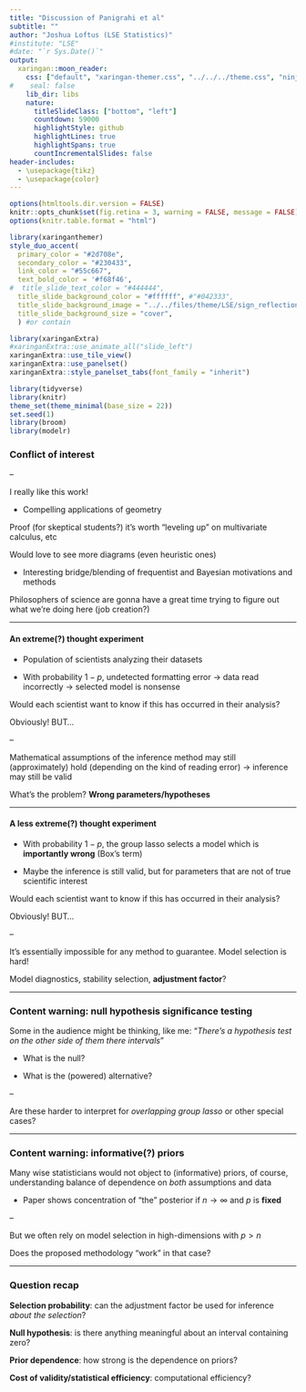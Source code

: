```yaml
---
title: "Discussion of Panigrahi et al"
subtitle: ""
author: "Joshua Loftus (LSE Statistics)"
#institute: "LSE"
#date: "`r Sys.Date()`"
output:
  xaringan::moon_reader:
    css: ["default", "xaringan-themer.css", "../../../theme.css", "ninjutsu"]
#    seal: false    
    lib_dir: libs
    nature:
      titleSlideClass: ["bottom", "left"]
      countdown: 59000
      highlightStyle: github
      highlightLines: true
      highlightSpans: true
      countIncrementalSlides: false
header-includes: 
  - \usepackage{tikz}
  - \usepackage{color}
---
```



```r
options(htmltools.dir.version = FALSE)
knitr::opts_chunk$set(fig.retina = 3, warning = FALSE, message = FALSE)
options(knitr.table.format = "html")
```

```r
library(xaringanthemer)
style_duo_accent(
  primary_color = "#2d708e",
  secondary_color = "#230433",
  link_color = "#55c667",
  text_bold_color = '#f68f46',
#  title_slide_text_color = "#444444",
  title_slide_background_color = "#ffffff", #"#042333",
  title_slide_background_image = "../../files/theme/LSE/sign_reflection.jpg",
  title_slide_background_size = "cover",
  ) #or contain
```

```r
library(xaringanExtra)
#xaringanExtra::use_animate_all("slide_left")
xaringanExtra::use_tile_view()
xaringanExtra::use_panelset()
xaringanExtra::style_panelset_tabs(font_family = "inherit")
```

```r
library(tidyverse)
library(knitr)
theme_set(theme_minimal(base_size = 22))
set.seed(1)
library(broom)
library(modelr)
```

<style type="text/css">
.remark-slide-content {
    font-size: 1.2rem;
    padding: 1em 4em 1em 4em;
}
</style>

### Conflict of interest

--

I really like this work!

- Compelling applications of geometry 

Proof (for skeptical students?) it's worth "leveling up" on multivariate calculus, etc

Would love to see more diagrams (even heuristic ones)

- Interesting bridge/blending of frequentist and Bayesian motivations and methods

Philosophers of science are gonna have a great time trying to figure out what we're doing here (job creation?)

---

#### An extreme(?) thought experiment

- Population of scientists analyzing their datasets

- With probability $1-p$, undetected formatting error $\to$ data read incorrectly $\to$ selected model is nonsense

Would each scientist want to know if this has occurred in their analysis?

Obviously! BUT...

--

Mathematical assumptions of the inference method may still (approximately) hold (depending on the kind of reading error) $\to$ inference may still be valid

What's the problem? **Wrong parameters/hypotheses**

---

#### A less extreme(?) thought experiment

- With probability $1-p$, the group lasso selects a model which is **importantly wrong** (Box's term)

- Maybe the inference is still valid, but for parameters that are not of true scientific interest

Would each scientist want to know if this has occurred in their analysis?

Obviously! BUT...

--

It's essentially impossible for any method to guarantee. Model selection is hard!

Model diagnostics, stability selection, **adjustment factor**?

---

### Content warning: null hypothesis significance testing

Some in the audience might be thinking, like me: "*There's a hypothesis test on the other side of them there intervals*"

- What is the null?

- What is the (powered) alternative?

--

Are these harder to interpret for *overlapping group lasso* or other special cases?

---

### Content warning: informative(?) priors

Many wise statisticians would not object to (informative) priors, of course, understanding balance of dependence on *both* assumptions and data

- Paper shows concentration of "the" posterior if $n \to \infty$ and $p$ is **fixed**

--

But we often rely on model selection in high-dimensions with $p > n$

Does the proposed methodology "work" in that case?

---

### Question recap

**Selection probability**: can the adjustment factor be used for inference *about the selection*?

**Null hypothesis**: is there anything meaningful about an interval containing zero?

**Prior dependence**: how strong is the dependence on priors?

**Cost of validity/statistical efficiency**: computational efficiency?


